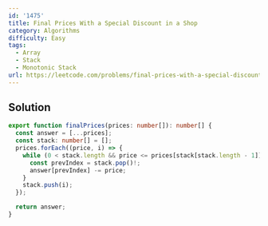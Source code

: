 ```yaml
---
id: '1475'
title: Final Prices With a Special Discount in a Shop
category: Algorithms
difficulty: Easy
tags:
  - Array
  - Stack
  - Monotonic Stack
url: https://leetcode.com/problems/final-prices-with-a-special-discount-in-a-shop
---
```


## Solution

```typescript showLineNumbers
export function finalPrices(prices: number[]): number[] {
  const answer = [...prices];
  const stack: number[] = [];
  prices.forEach((price, i) => {
    while (0 < stack.length && price <= prices[stack[stack.length - 1]]) {
      const prevIndex = stack.pop()!;
      answer[prevIndex] -= price;
    }
    stack.push(i);
  });

  return answer;
}
```
